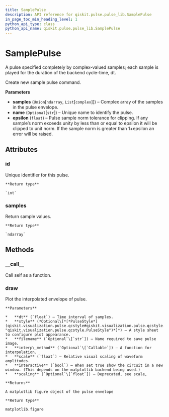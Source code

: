 ```yaml
---
title: SamplePulse
description: API reference for qiskit.pulse.pulse_lib.SamplePulse
in_page_toc_min_heading_level: 1
python_api_type: class
python_api_name: qiskit.pulse.pulse_lib.SamplePulse
---
```


# SamplePulse

<Class id="qiskit.pulse.pulse_lib.SamplePulse" isDedicatedPage={true} github="https://github.com/qiskit/qiskit/tree/stable/0.14/qiskit/pulse/pulse_lib/sample_pulse.py" signature="SamplePulse(samples, name=None, epsilon=1e-07)" modifiers="class">
  A pulse specified completely by complex-valued samples; each sample is played for the duration of the backend cycle-time, dt.

  Create new sample pulse command.

  **Parameters**

  *   **samples** (`Union`\[`ndarray`, `List`\[`complex`]]) – Complex array of the samples in the pulse envelope.
  *   **name** (`Optional`\[`str`]) – Unique name to identify the pulse.
  *   **epsilon** (`float`) – Pulse sample norm tolerance for clipping. If any sample’s norm exceeds unity by less than or equal to epsilon it will be clipped to unit norm. If the sample norm is greater than 1+epsilon an error will be raised.

  ## Attributes

  <span id="samplepulse-id" />

  ### id

  <Attribute id="qiskit.pulse.pulse_lib.SamplePulse.id" attributeTypeHint="int">
    Unique identifier for this pulse.

    **Return type**

    `int`
  </Attribute>

  <span id="samplepulse-samples" />

  ### samples

  <Attribute id="qiskit.pulse.pulse_lib.SamplePulse.samples" attributeTypeHint="numpy.ndarray">
    Return sample values.

    **Return type**

    `ndarray`
  </Attribute>

  ## Methods

  <span id="samplepulse-call" />

  ### \_\_call\_\_

  <Function id="qiskit.pulse.pulse_lib.SamplePulse.__call__" signature="SamplePulse.__call__(channel)">
    Call self as a function.
  </Function>

  <span id="samplepulse-draw" />

  ### draw

  <Function id="qiskit.pulse.pulse_lib.SamplePulse.draw" signature="SamplePulse.draw(dt=1, style=None, filename=None, interp_method=None, scale=1, interactive=False, scaling=None)">
    Plot the interpolated envelope of pulse.

    **Parameters**

    *   **dt** (`float`) – Time interval of samples.
    *   **style** (*Optional\[*[*PulseStyle*](qiskit.visualization.pulse.qcstyle#qiskit.visualization.pulse.qcstyle.PulseStyle "qiskit.visualization.pulse.qcstyle.PulseStyle")*]*) – A style sheet to configure plot appearance.
    *   **filename** (`Optional`\[`str`]) – Name required to save pulse image.
    *   **interp\_method** (`Optional`\[`Callable`]) – A function for interpolation.
    *   **scale** (`float`) – Relative visual scaling of waveform amplitudes.
    *   **interactive** (`bool`) – When set true show the circuit in a new window. (This depends on the matplotlib backend being used.)
    *   **scaling** (`Optional`\[`float`]) – Deprecated, see scale,

    **Returns**

    A matplotlib figure object of the pulse envelope

    **Return type**

    matplotlib.figure
  </Function>
</Class>

